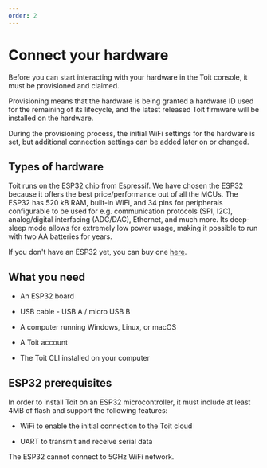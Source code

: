 ```yaml
---
order: 2
---
```


# Connect your hardware

Before you can start interacting with your hardware in the Toit console, it must be provisioned and claimed.

Provisioning means that the hardware is being granted a hardware ID used for the remaining of its lifecycle, and the latest released Toit firmware will be installed on the hardware.

During the provisioning process, the initial WiFi settings for the hardware is set, but additional connection settings can be added later on or changed.

## Types of hardware

Toit runs on the [ESP32](https://www.espressif.com/en/products/socs/esp32) chip from Espressif. We have chosen the ESP32 because it offers the best price/performance out of all the MCUs.
The ESP32 has 520 kB RAM, built-in WiFi, and 34 pins for peripherals configurable to be used for e.g. communication protocols (SPI, I2C), analog/digital interfacing (ADC/DAC), Ethernet, and much more. Its deep-sleep mode allows for extremely low power usage, making it possible to run with two AA batteries for years.

If you don't have an ESP32 yet, you can buy one [here](https://www.digikey.com/en/products/detail/espressif-systems/ESP32-DEVKITC-32D/9356990).

## What you need

- An ESP32 board

- USB cable - USB A / micro USB B

- A computer running Windows, Linux, or macOS

- A Toit account

- The Toit CLI installed on your computer

## ESP32 prerequisites


In order to install Toit on an ESP32 microcontroller, it must include at least 4MB of flash and support the following features:


- WiFi to enable the initial connection to the Toit cloud
  

- UART to transmit and receive serial data


<Note type="warning">The ESP32 cannot connect to 5GHz WiFi network.</Note>

